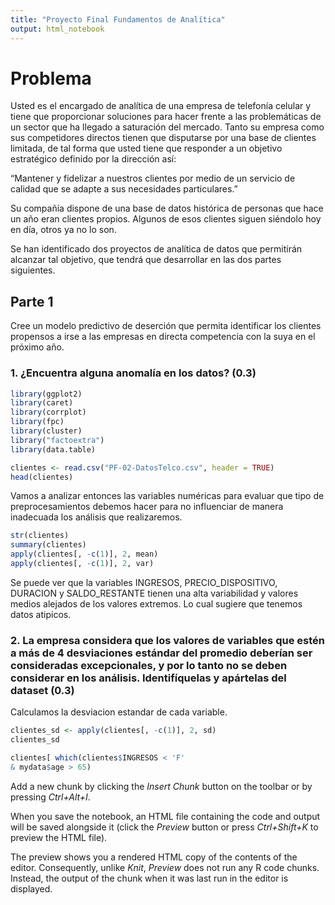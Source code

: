 ```yaml
---
title: "Proyecto Final Fundamentos de Analítica"
output: html_notebook
---
```


# Problema

Usted es el encargado de analítica de una empresa de telefonía celular y tiene que proporcionar soluciones para hacer frente a las problemáticas de un sector que ha llegado a saturación del mercado. Tanto su empresa como sus competidores directos tienen que disputarse por una base de clientes limitada, de tal forma que usted tiene que responder a un objetivo estratégico definido por la dirección así: 

“Mantener y fidelizar a nuestros clientes por medio de un servicio de calidad que se adapte a sus necesidades particulares.”

Su compañía dispone de una base de datos histórica de personas que hace un año eran clientes propios. Algunos de esos clientes siguen siéndolo hoy en día, otros ya no lo son.

Se han identificado dos proyectos de analítica de datos que permitirán alcanzar tal objetivo, que tendrá que desarrollar en las dos partes siguientes. 


## Parte 1

Cree un modelo predictivo de deserción que permita identificar los clientes propensos a irse a las empresas en directa competencia con la suya en el próximo año.

### 1. ¿Encuentra alguna anomalía en los datos? (0.3)


```r
library(ggplot2)
library(caret)
library(corrplot)
library(fpc)
library(cluster)
library("factoextra")
library(data.table)
```

```r
clientes <- read.csv("PF-02-DatosTelco.csv", header = TRUE)
head(clientes)
```

Vamos a analizar entonces las variables numéricas para evaluar que tipo de preprocesamientos debemos hacer para no influenciar de manera inadecuada los análisis que realizaremos.
```r
str(clientes)
summary(clientes) 
apply(clientes[, -c(1)], 2, mean)
apply(clientes[, -c(1)], 2, var)
```

Se puede ver que la variables INGRESOS, PRECIO_DISPOSITIVO, DURACION y SALDO_RESTANTE tienen una alta variabilidad y valores medios alejados de los valores extremos. Lo cual sugiere que tenemos datos atipicos.


### 2. La empresa considera que los valores de variables que estén a más de 4 desviaciones estándar del promedio deberían ser consideradas excepcionales, y por lo tanto no se deben considerar en los análisis. Identifíquelas y apártelas del dataset (0.3)

Calculamos la desviacion estandar de cada variable.

```r
clientes_sd <- apply(clientes[, -c(1)], 2, sd)
clientes_sd
```

```r
clientes[ which(clientes$INGRESOS < 'F'
& mydata$age > 65)
```


Add a new chunk by clicking the *Insert Chunk* button on the toolbar or by pressing *Ctrl+Alt+I*.

When you save the notebook, an HTML file containing the code and output will be saved alongside it (click the *Preview* button or press *Ctrl+Shift+K* to preview the HTML file).

The preview shows you a rendered HTML copy of the contents of the editor. Consequently, unlike *Knit*, *Preview* does not run any R code chunks. Instead, the output of the chunk when it was last run in the editor is displayed.
